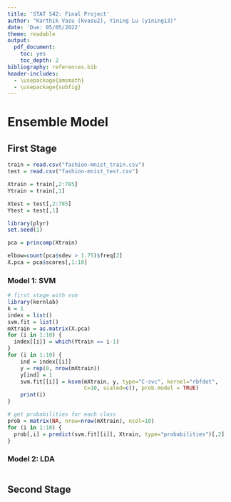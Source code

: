 ```yaml
---
title: 'STAT 542: Final Project'
author: "Karthik Vasu (kvasu2), Yining Lu (yining13)"
date: 'Due: 05/05/2022'
theme: readable
output:
  pdf_document:
    toc: yes
    toc_depth: 2
bibliography: references.bib
header-includes:
  - \usepackage{amsmath}
  - \usepackage{subfig}
---
```


# Ensemble Model

## First Stage

```r
train = read.csv("fashion-mnist_train.csv")
test = read.csv("fashion-mnist_test.csv")

Xtrain = train[,2:785]
Ytrain = train[,1]

Xtest = test[,2:785]
Ytest = test[,1]

```
```r
library(plyr)
set.seed(1)

pca = princomp(Xtrain)
```
```r
elbow=count(pca$sdev > 1.75)$freq[2]
X.pca = pca$scores[,1:10]
```


### Model 1: SVM
```r
# first stage with svm
library(kernlab)
k = 1
index = list()
svm.fit = list()
mXtrain = as.matrix(X.pca)
for (i in 1:10) {
  index[[i]] = which(Ytrain == i-1)
}
for (i in 1:10) {
    ind = index[[i]]
    y = rep(0, nrow(mXtrain))
    y[ind] = 1
    svm.fit[[i]] = ksvm(mXtrain, y, type="C-svc", kernel="rbfdot",
                        C=10, scaled=c(), prob.model = TRUE)
    print(i)
}
```

```r
# get probabilities for each class
prob = matrix(NA, nrow=nrow(mXtrain), ncol=10)
for (i in 1:10) {
  prob[,i] = predict(svm.fit[[i]], Xtrain, type="probabilities")[,2]
}
```


### Model 2: LDA
```r

```



## Second Stage


